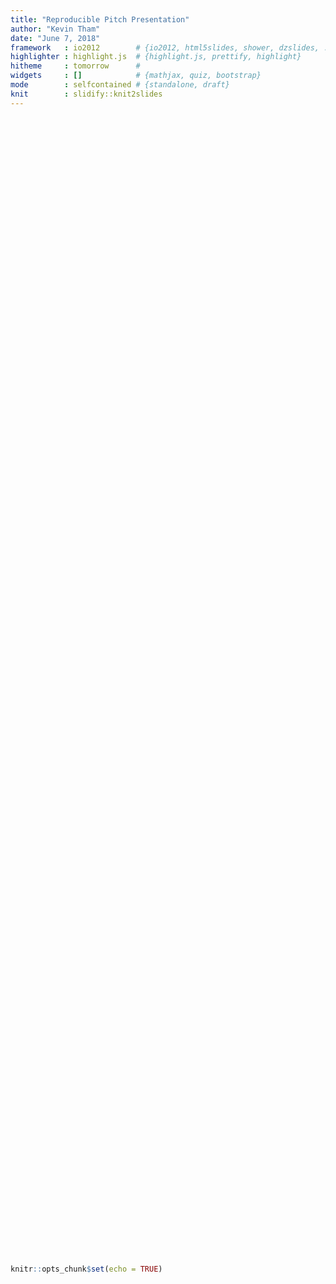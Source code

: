 ```yaml
---
title: "Reproducible Pitch Presentation"
author: "Kevin Tham"
date: "June 7, 2018"
framework   : io2012        # {io2012, html5slides, shower, dzslides, ...}
highlighter : highlight.js  # {highlight.js, prettify, highlight}
hitheme     : tomorrow      # 
widgets     : []            # {mathjax, quiz, bootstrap}
mode        : selfcontained # {standalone, draft}
knit        : slidify::knit2slides
---
```


<style>
pre {
  white-space: pre !important;
  overflow-y: scroll !important;
  height: 50vh !important;
}
</style>


```r
knitr::opts_chunk$set(echo = TRUE)
```


## Digit Recognition App

This app takes user input in the form of a handwritten digit from 0-9, and as an output, returns the probabilities that the neural network model associates the input with a particular digit.

It is hoped that this project can be extended to an online model where the model is continuously trained on user input, and as a more ambitious extension to be able to recognise alphabets and even full sentences.

---

## Server Calculations (1)

The javascript code below reads in the input from the user. When the 'predict' button is clicked, the pixel data of the handwritten digit is transferred to the shinyServer.

```r
var $range = $(".js-range-slider");

var canvas = new fabric.Canvas("canvas");
canvas.isDrawingMode = true;

$range.ionRangeSlider({
    onChange: function(data) {
        canvas.freeDrawingBrush.width = $range.data("from");
    }
});

canvas.freeDrawingBrush.width = $range.data("from");
canvas.freeDrawingBrush.color = "#000000";
canvas.backgroundColor = "#ffffff";
canvas.renderAll();

$("#clear").click(function(){
    canvas.clear();
    canvas.backgroundColor = "#ffffff";
    canvas.renderAll();
});

$("#predict").click(function(){
    var img_array = canvas.getContext().getImageData(0, 0, 
                                     canvas.width, canvas.height).data;
    Shiny.onInputChange("img_array", img_array);
});
```

---

## Server Calculations (2)

The pixel data is then processed and fed into a neural network model to be classified. The result is then pushed to the UI via a ggplot2 bar graph.

```r

library(shiny)
library(imager)
library(ggplot2)
library(h2o)

shinyServer(function(input, output) {
  
  img_grey <- observeEvent(input$img_array, {
    
    
    # loading message
    withProgress(message='Performing Calculations:', value=1, {
      
      # rescale values to between 0-1
      img <- 255 - unlist(input$img_array)
      
      # obtain width of image
      width <- sqrt(length(img)/4)
      
      # reshape vector into array and remove transparency dimension
      img_arr <- aperm(array(img, dim=c(4, width, width)), c(2,3,1))[,,1:3]
      
      # convert format for imager manipulation to resize and greyscale 
      # and rescale between 0-1
      im <- as.cimg(img_arr)
      resized_img <- resize(im, 28, 28)
      test_vec <- as.vector(grayscale(resized_img))/255
      
      # reformat data
      test_arr <- array(test_vec, dim=c(1,784))
      test_df <- data.frame(test_arr)
      names(test_df) <- 1:784

      # To obtain predictions from trained model
      dfstr <- sapply(1:ncol(test_df), function(i) 
        paste(paste0('\"', names(test_df)[i], '\"'), test_df[1,i], sep = ':'))
      
      json <- paste0('{', paste0(dfstr, collapse = ','), '}')

      predict <- h2o.predict_json(model = 'www/nn_model.zip', json = json)
      prediction <- as.vector(predict)
      
      # Bar plot of prediction
      output$predict <- renderPlot({
        ggplot(data.frame(digit=factor(0:9), 
                          prob=as.numeric(prediction[[3]])), aes(x=digit,y=prob)) + 
          geom_bar(stat='identity') + labs(title='Model Prediction of Input Digit')
      })
    
    })
    
  })
  
})
```

---

## Application Appearance

The image below showcases the user interface of the application.

```r
knitr::include_graphics('shinyapp.png')
```






